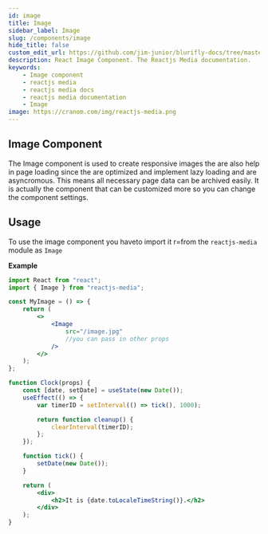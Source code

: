```yaml
---
id: image
title: Image
sidebar_label: Image
slug: /components/image
hide_title: false
custom_edit_url: https://github.com/jim-junior/blurifly-docs/tree/master/reactjs-media/image.mdx
description: React Image Component. The Reactjs Media documentation.
keywords:
    - Image component
    - reactjs media
    - reactjs media docs
    - reactjs media documentation
    - Image
image: https://cranom.com/img/reactjs-media.png
---
```


## Image Component

The Image component is used to create responsive images the are also help in page loading since the are optimized and implement lazy loading and are asyncromous. This means all necessary page data can be archived easily.
It is actually the component that can be customized more so you can change the component settings.

## Usage

To use the image component you haveto import it r=from the `reactjs-media` module as `Image`

**Example**

```jsx live
import React from "react";
import { Image } from "reactjs-media";

const MyImage = () => {
	return (
		<>
			<Image
				src="/image.jpg"
				//you can pass in other props
			/>
		</>
	);
};
```

```jsx live
function Clock(props) {
	const [date, setDate] = useState(new Date());
	useEffect(() => {
		var timerID = setInterval(() => tick(), 1000);

		return function cleanup() {
			clearInterval(timerID);
		};
	});

	function tick() {
		setDate(new Date());
	}

	return (
		<div>
			<h2>It is {date.toLocaleTimeString()}.</h2>
		</div>
	);
}
```
